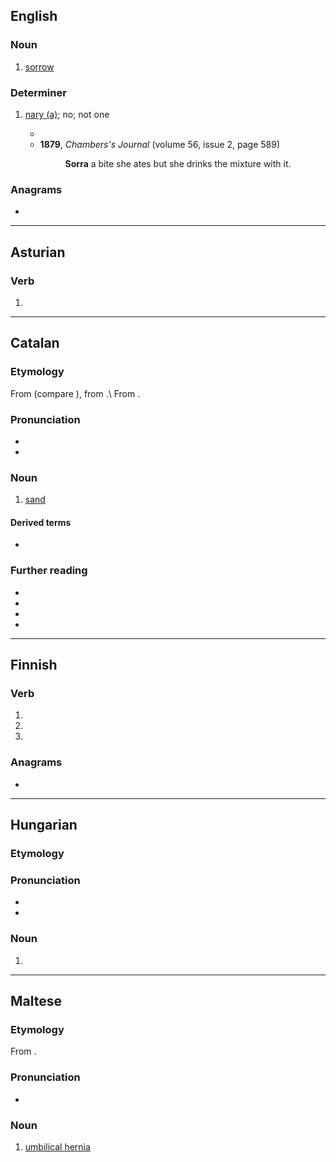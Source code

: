 ==English==

===Noun===
{{en-noun|~}}

# {{lb|en|Scotland|Ireland|dialect}} [[sorrow]]

===Determiner===
{{en-det}}

# {{lb|en|Scotland|Ireland|dialect}} [[nary a|nary (a)]]; no; not one
#* {{quote-book|en|year=1863|author=Sheridan Le Fanu|title={{w|The House by the Churchyard}}|passage=''''Sorra''' a friend I have - '''sorra''' a friend, Masther Richard; and I did not spake to the priest this year or more, and I darn't go near him,' said the poor Palmerstown lass that was once so merry.}}
#* '''1879''', ''Chambers's Journal'' (volume 56, issue 2, page 589)
#*: '''Sorra''' a bite she ates but she drinks the mixture with it.

===Anagrams===
* {{anagrams|en|a=aorrs|Rasor|Sarro|roars}}

----

==Asturian==

===Verb===
{{ast-verb form}}

# {{inflection of|ast|sorrir||1//3|s|pres|sub}}

----

==Catalan==

===Etymology===
From {{inh|ca|pro|-}} (compare {{cog|oc|sorra}}), from {{inh|ca|la|saburra||sand, grit}}.\
From {{inh|mt|ar|سُرَّة|t=[[navel]]}}.

===Pronunciation===
* {{ca-IPA|ó}}
* {{audio|ca|LL-Q7026 (cat)-Unjoanqualsevol-sorra.wav|Audio}}

===Noun===
{{ca-noun|f}}

# [[sand]]

====Derived terms====
* {{l|ca|ensorrar}}

===Further reading===
* {{R:IEC2}}
* {{R:GDLC}}
* {{R:DNV}}
* {{R:DCVB}}

----

==Finnish==

===Verb===
{{head|fi|verb form}}

# {{fi-form of|sortaa|mood=indicative|tense=present connegative}}
# {{fi-form of|sortaa|pr=second-person|pl=singular|mood=imperative|tense=present}}
# {{fi-form of|sortaa|pr=second-person|pl=singular|mood=imperative|tense=present connegative}}

===Anagrams===
* {{anagrams|fi|a=aorrs|sora-r}}

----

==Hungarian==

===Etymology===
{{affix|hu|sor|-ra|nocat=y}}

===Pronunciation===
* {{hu-IPA}}
* {{hyphenation|hu|sor|ra}}

===Noun===
{{head|hu|noun form}}

# {{inflection of|hu|sor||sbl|s}}

----

==Maltese==

===Etymology===
From {{inh|mt|ar|سُرَّة|t=[[navel]]}}.

===Pronunciation===
* {{IPA|mt|/ˈsɔr.ra/}}

===Noun===
{{mt-noun|g=f|p=sarar|p2=soror}}

# [[umbilical hernia]]